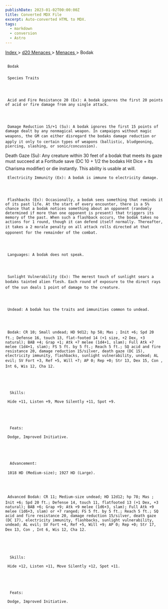 ```yaml
---
publishDate: 2023-01-02T00:00:00Z
title: Converted MDX File
excerpt: Auto-converted HTML to MDX.
tags:
  - markdown
  - conversion
  - Astro
---
```







[
      Index
     ](-index)
     >
     [
      d20 Menaces
     ](menaces-d20-index)
     >
     [
      Menaces
     ](menaces-d20-menaces-index)
     > Bodak
    





## 
     Bodak
    


### 
     Species Traits
    



     Acid and Fire Resistance 20 (Ex): A bodak ignores the first 20 points of acid or fire damage from any single attack.
    



     Damage Reduction 15/+1 (Su): A bodak ignores the first 15 points of damage dealt by any nonmagical weapon. In campaigns without magic weapons, the GM can either disregard the bodaks damage reduction or apply it only to certain types of weapons (ballistic, bludgeoning, piercing, slashing, or sonic/concussion).
Death Gaze (Su): Any creature within 30 feet of a bodak that meets its gaze must succeed at a Fortitude save (DC 10 + 1/2 the bodaks Hit Dice + its Charisma modifier) or die instantly. This ability is usable at will.
    



     Electricity Immunity (Ex): A bodak is immune to electricity damage.
    



     Flashbacks (Ex): Occasionally, a bodak sees something that reminds it of its past life. At the start of every encounter, there is a 5% chance that a bodak notices something about an opponent (randomly determined if more than one opponent is present) that triggers its memory of the past. When such a flashback occurs, the bodak takes no actions for 1 round, though it can defend itself normally. Thereafter, it takes a 2 morale penalty on all attack rolls directed at that opponent for the remainder of the combat.
    



     Languages: A bodak does not speak.
    



     Sunlight Vulnerability (Ex): The merest touch of sunlight sears a bodaks tainted alien flesh. Each round of exposure to the direct rays of the sun deals 1 point of damage to the creature.
    



     Undead: A bodak has the traits and immunities common to undead.
    



     Bodak: CR 10; Small undead; HD 9d12; hp 58; Mas ; Init +6; Spd 20 ft.; Defense 16, touch 13, flat-footed 14 (+1 size, +2 Dex, +3 natural); BAB +4; Grap +1; Atk +7 melee (1d4+1, slam); Full Atk +7 melee (1d4+1, slam); FS 5 ft. by 5 ft.; Reach 5 ft.; SQ acid and fire resistance 20, damage reduction 15/silver, death gaze (DC 15), electricity immunity, flashbacks, sunlight vulnerability, undead; AL evil; SV Fort +3, Ref +5, Will +7; AP 0; Rep +0; Str 13, Dex 15, Con , Int 6, Wis 12, Cha 12.
    




      Skills:
     
     Hide +11, Listen +9, Move Silently +11, Spot +9.
    




      Feats:
     
     Dodge, Improved Initiative.
    




      Advancement:
     
     1018 HD (Medium-size); 1927 HD (Large).
    



     Advanced Bodak: CR 11; Medium-size undead; HD 12d12; hp 78; Mas ; Init +6; Spd 20 ft.; Defense 14, touch 11, flatfooted 13 (+1 Dex, +3 natural); BAB +6; Grap +9; Atk +9 melee (1d6+3, slam); Full Atk +9 melee (1d6+3, slam) or +7 ranged; FS 5 ft. by 5 ft.; Reach 5 ft.; SQ acid and fire resistance 20, damage reduction 15/silver, death gaze (DC 17), electricity immunity, flashbacks, sunlight vulnerability, undead; AL evil; SV Fort +4, Ref +5, Will +9; AP 0; Rep +0; Str 17, Dex 13, Con , Int 6, Wis 12, Cha 12.
    




      Skills:
     
     Hide +12, Listen +11, Move Silently +12, Spot +11.
    




      Feats:
     
     Dodge, Improved Initiative.
    




